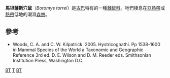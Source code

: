 {{speciesbox
| image = Boromys.torrei.bmcz.jpg
| status = EX
| status_system = IUCN3.1
| status_ref = <ref>{{cite iucn|author=Turvey, S.|author2=Helgen, K.|last-author-amp=yes |year=2008 |url=https://www.iucnredlist.org/details/2886/0 |title=''Boromys torrei'' |access-date=5 January 2008|ref=harv}}</ref>
| genus = Boromys
| species = torrei
| authority = [[Joel_Asaph_Allen|Allen]], 1917
}}

'''馬坦薩斯穴鼠'''（''Boromys torrei''）是[[古巴|古巴]]特有的一種[[棘鼠科|棘鼠科]]。牠們棲息在[[亞熱帶|亞熱帶]]或[[熱帶|熱帶]]低地的潮濕[[森林|森林]]。

==參考==
{{reflist}}
* Woods, C. A. and C. W. Kilpatrick. 2005.  Hystricognathi.  Pp 1538-1600 ''in'' Mammal Species of the World a Taxonomic and Geographic Reference 3rd ed. D. E. Wilson and D. M. Reeder eds. Smithsonian Institution Press, Washington D.C.

{{Taxonbar|from=Q301341}}

[[Category:IUCN紅色名錄絕滅物種|BT]]
[[Category:古巴穴鼠屬|T]]
[[Category:古巴動物|BT]]